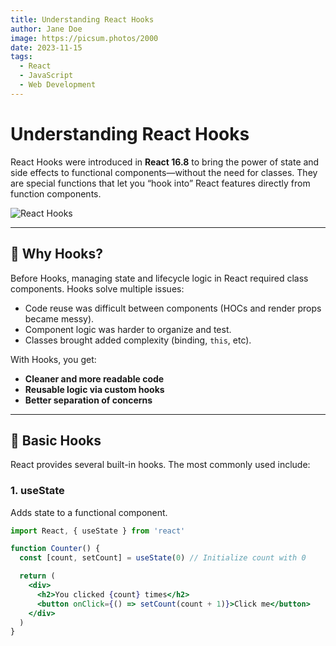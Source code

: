 ```yaml
---
title: Understanding React Hooks
author: Jane Doe
image: https://picsum.photos/2000
date: 2023-11-15
tags:
  - React
  - JavaScript
  - Web Development
---
```


# Understanding React Hooks

React Hooks were introduced in **React 16.8** to bring the power of state and
side effects to functional components—without the need for classes. They are
special functions that let you “hook into” React features directly from function
components.

![React Hooks](https://picsum.photos/2000)

---

## 🚀 Why Hooks?

Before Hooks, managing state and lifecycle logic in React required class
components. Hooks solve multiple issues:

- Code reuse was difficult between components (HOCs and render props became
  messy).
- Component logic was harder to organize and test.
- Classes brought added complexity (binding, `this`, etc).

With Hooks, you get:

- **Cleaner and more readable code**
- **Reusable logic via custom hooks**
- **Better separation of concerns**

---

## 🔧 Basic Hooks

React provides several built-in hooks. The most commonly used include:

### 1. useState

Adds state to a functional component.

```jsx
import React, { useState } from 'react'

function Counter() {
  const [count, setCount] = useState(0) // Initialize count with 0

  return (
    <div>
      <h2>You clicked {count} times</h2>
      <button onClick={() => setCount(count + 1)}>Click me</button>
    </div>
  )
}
```